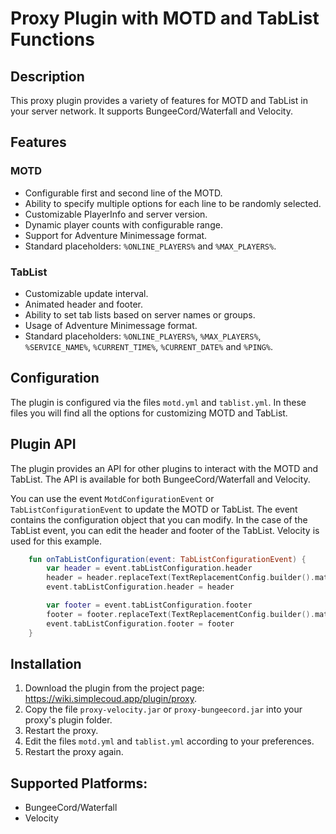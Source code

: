 
# Proxy Plugin with MOTD and TabList Functions
## Description

This proxy plugin provides a variety of features for MOTD and TabList in your server network. It supports BungeeCord/Waterfall and Velocity.

## Features

### MOTD

- Configurable first and second line of the MOTD.
- Ability to specify multiple options for each line to be randomly selected.
- Customizable PlayerInfo and server version.
- Dynamic player counts with configurable range.
- Support for Adventure Minimessage format.
- Standard placeholders: `%ONLINE_PLAYERS%` and `%MAX_PLAYERS%`.

### TabList

- Customizable update interval.
- Animated header and footer.
- Ability to set tab lists based on server names or groups.
- Usage of Adventure Minimessage format.
- Standard placeholders: `%ONLINE_PLAYERS%`, `%MAX_PLAYERS%`, `%SERVICE_NAME%`, `%CURRENT_TIME%`, `%CURRENT_DATE%` and `%PING%`.

## Configuration

The plugin is configured via the files `motd.yml` and `tablist.yml`. In these files you will find all the options for customizing MOTD and TabList.

## Plugin API

The plugin provides an API for other plugins to interact with the MOTD and TabList. The API is available for both BungeeCord/Waterfall and Velocity.

You can use the event `MotdConfigurationEvent` or `TabListConfigurationEvent` to update the MOTD or TabList. The event contains the configuration object that you can modify.
In the case of the TabList event, you can edit the header and footer of the TabList. Velocity is used for this example.

<CodeGroup>

```kotlin {{ title: 'Kotlin' }}
    fun onTabListConfiguration(event: TabListConfigurationEvent) {
        var header = event.tabListConfiguration.header
        header = header.replaceText(TextReplacementConfig.builder().match("%MY_FUNNY_PLACEHOLDER%").replacement("<red>Test" + 123).build())
        event.tabListConfiguration.header = header

        var footer = event.tabListConfiguration.footer
        footer = footer.replaceText(TextReplacementConfig.builder().match("%MY_FUNNY_PLACEHOLDER%").replacement("<red>Test" + 123).build())
        event.tabListConfiguration.footer = footer
    }
```
</CodeGroup>

## Installation

1. Download the plugin from the project page: <https://wiki.simplecoud.app/plugin/proxy>.
2. Copy the file `proxy-velocity.jar` or `proxy-bungeecord.jar` into your proxy's plugin folder.
3. Restart the proxy.
4. Edit the files `motd.yml` and `tablist.yml` according to your preferences.
5. Restart the proxy again.

## Supported Platforms:

- BungeeCord/Waterfall
- Velocity